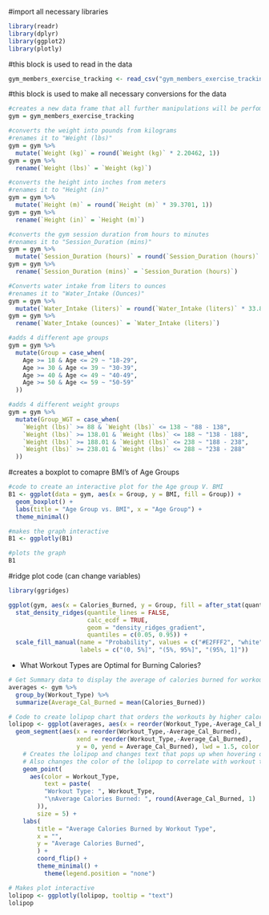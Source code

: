 #import all necessary libraries
```r
library(readr)
library(dplyr)
library(ggplot2)
library(plotly)

```


#this block is used to read in the data
```r
gym_members_exercise_tracking <- read_csv("gym_members_exercise_tracking.csv")
```

#this block is used to make all necessary conversions for the data
```r
#creates a new data frame that all further manipulations will be perfomed on
gym = gym_members_exercise_tracking

#converts the weight into pounds from kilograms 
#renames it to "Weight (lbs)"
gym = gym %>%
  mutate(`Weight (kg)` = round(`Weight (kg)` * 2.20462, 1))
gym = gym %>%
  rename(`Weight (lbs)` = `Weight (kg)`)

#converts the height into inches from meters 
#renames it to "Height (in)"
gym = gym %>% 
  mutate(`Height (m)` = round(`Height (m)` * 39.3701, 1))
gym = gym %>%
  rename(`Height (in)` = `Height (m)`)

#converts the gym session duration from hours to minutes
#renames it to "Session_Duration (mins)"
gym = gym %>%
  mutate(`Session_Duration (hours)` = round(`Session_Duration (hours)` * 60, 2))
gym = gym %>%
  rename(`Session_Duration (mins)` = `Session_Duration (hours)`)

#Converts water intake from liters to ounces
#renames it to "Water_Intake (Ounces)"
gym = gym %>%
  mutate(`Water_Intake (liters)` = round(`Water_Intake (liters)` * 33.814, 1))
gym = gym %>%
  rename(`Water_Intake (ounces)` = `Water_Intake (liters)`)

#adds 4 different age groups 
gym = gym %>%
  mutate(Group = case_when(
    Age >= 18 & Age <= 29 ~ "18-29",
    Age >= 30 & Age <= 39 ~ "30-39",
    Age >= 40 & Age <= 49 ~ "40-49",
    Age >= 50 & Age <= 59 ~ "50-59"
  ))

#adds 4 different weight groups 
gym = gym %>%
  mutate(Group_WGT = case_when(
    `Weight (lbs)` >= 88 & `Weight (lbs)` <= 138 ~ "88 - 138",
    `Weight (lbs)` >= 138.01 & `Weight (lbs)` <= 188 ~ "138 - 188",
    `Weight (lbs)` >= 188.01 & `Weight (lbs)` <= 238 ~ "188 - 238",
    `Weight (lbs)` >= 238.01 & `Weight (lbs)` <= 288 ~ "238 - 288"
  ))

```

#creates a boxplot to comapre BMI's of Age Groups
```r

#code to create an interactive plot for the Age group V. BMI
B1 <- ggplot(data = gym, aes(x = Group, y = BMI, fill = Group)) +
  geom_boxplot() +
  labs(title = "Age Group vs. BMI", x = "Age Group") +
  theme_minimal()

#makes the graph interactive
B1 <- ggplotly(B1)

#plots the graph
B1

```

#ridge plot code (can change variables)
``` r
library(ggridges)

ggplot(gym, aes(x = Calories_Burned, y = Group, fill = after_stat(quantile)))+
  stat_density_ridges(quantile_lines = FALSE,
                      calc_ecdf = TRUE,
                      geom = "density_ridges_gradient",
                      quantiles = c(0.05, 0.95)) +
  scale_fill_manual(name = "Probability", values = c("#E2FFF2", "white", "#B0E0E6"),
                    labels = c("(0, 5%]", "(5%, 95%]", "(95%, 1]"))
```

- What Workout Types are Optimal for Burning Calories?
```r

# Get Summary data to display the average of calories burned for workout type
averages <- gym %>%
  group_by(Workout_Type) %>%
  summarize(Average_Cal_Burned = mean(Calories_Burned))

# Code to create lolipop chart that orders the workouts by higher calories burned
lolipop <- ggplot(averages, aes(x = reorder(Workout_Type,-Average_Cal_Burned), y = Average_Cal_Burned)) +
  geom_segment(aes(x = reorder(Workout_Type,-Average_Cal_Burned), 
                   xend = reorder(Workout_Type,-Average_Cal_Burned), 
                   y = 0, yend = Average_Cal_Burned), lwd = 1.5, color = 'Grey') +
    # Creates the lolipop and changes text that pops up when hovering over the lolipops
    # Also changes the color of the lolipop to correlate with workout type
    geom_point(
      aes(color = Workout_Type,
          text = paste(
          "Workout Type: ", Workout_Type,
          "\nAverage Calories Burned: ", round(Average_Cal_Burned, 1)
        )),
        size = 5) +
    labs(
        title = "Average Calories Burned by Workout Type",
        x = "",
        y = "Average Calories Burned",
        ) +
        coord_flip() +
        theme_minimal() +
          theme(legend.position = "none")

# Makes plot interactive
lolipop <- ggplotly(lolipop, tooltip = "text")
lolipop


```
